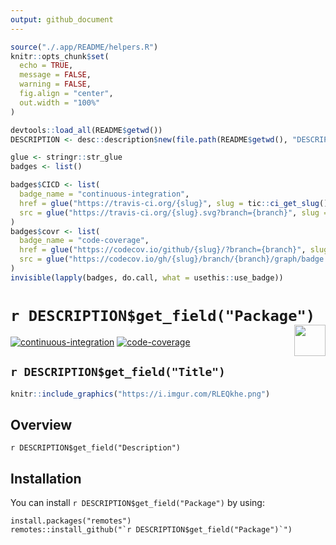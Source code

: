 ```yaml
---
output: github_document
---
```


```r
source("./.app/README/helpers.R")
knitr::opts_chunk$set(
  echo = TRUE, 
  message = FALSE,
  warning = FALSE,
  fig.align = "center", 
  out.width = "100%"
)

devtools::load_all(README$getwd())
DESCRIPTION <- desc::description$new(file.path(README$getwd(), "DESCRIPTION"))
```

```r
glue <- stringr::str_glue
badges <- list()

badges$CICD <- list(
  badge_name = "continuous-integration", 
  href = glue("https://travis-ci.org/{slug}", slug = tic::ci_get_slug()), 
  src = glue("https://travis-ci.org/{slug}.svg?branch={branch}", slug = tic::ci_get_slug(), branch = "master")
)
badges$covr <- list(
  badge_name = "code-coverage", 
  href = glue("https://codecov.io/github/{slug}/?branch={branch}", slug = tic::ci_get_slug(), branch = "master"), 
  src = glue("https://codecov.io/gh/{slug}/branch/{branch}/graph/badge.svg", slug = tic::ci_get_slug(), branch = "master")
)
invisible(lapply(badges, do.call, what = usethis::use_badge))
```

# ``r DESCRIPTION$get_field("Package")`` <img src='https://i.imgur.com/cLcAYfz.png' align="right" height="50"/>

<!-- badges: start -->
[![continuous-integration](https://travis-ci.org/data-science-competitions/template.project.svg?branch=master)](https://travis-ci.org/data-science-competitions/template.project)
[![code-coverage](https://codecov.io/gh/data-science-competitions/template.project/branch/master/graph/badge.svg)](https://codecov.io/github/data-science-competitions/template.project/?branch=master)
<!-- badges: end -->

`r DESCRIPTION$get_field("Title")`
---

```r
knitr::include_graphics("https://i.imgur.com/RLEQkhe.png")
```

## Overview

`r DESCRIPTION$get_field("Description")`

## Installation

You can install ``r DESCRIPTION$get_field("Package")`` by using:

```
install.packages("remotes")
remotes::install_github("`r DESCRIPTION$get_field("Package")`")
```
